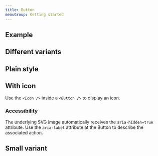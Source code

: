 ```yaml
---
title: Button
menuGroup: Getting started
---
```


## Example

<LiveCodeEditor />

## Different variants

<LiveCodeEditor example="variants" />

## Plain style

<LiveCodeEditor example="plain" />

## With icon

Use the `<Icon />` inside a `<Button />` to display an icon.

### Accessibility

The underlying SVG image automatically receives the `aria-hidden=true`
attribute. Use the `aria-label` attribute at the Button to describe the
associated action.

<LiveCodeEditor example="icon" />

## Small variant

<LiveCodeEditor example="small" />
